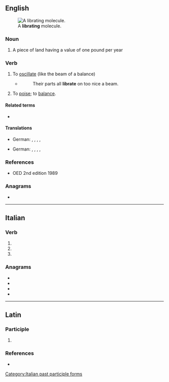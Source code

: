 ==English==
[[File:Libration.gif|thumb|A '''librating''' molecule.]]

===Noun===
{{en-noun}}

# {{lb|en|obsolete}} A piece of land having a value of one pound per year

===Verb===
{{en-verb|librat}}

# {{lb|en|intransitive}} To [[oscillate]] (like the beam of a balance)
#* {{rfdatek|en|Clifton}}
#*: Their parts all '''librate''' on too nice a beam.
# {{lb|en|transitive}} To [[poise]]; to [[balance]].

====Related terms====
* {{l|en|libration}}

====Translations====
{{trans-top|to oscillate}}
* German: {{t|de|ausschwingen}}, {{t+|de|pendeln}}, {{t|de|ins Gleichgewicht bringen}}, {{t|de|einschwingen}}, {{t+|de|oszillieren}}
{{trans-bottom}}

{{trans-top|to poise, to balance}}
* German: {{t|de|balancieren}}, {{t+|de|ausgleichen}}, {{t+|de|glattstellen}}, {{t+|de|verharren}}, {{t+|de|schweben}}
{{trans-bottom}}
===References===
* OED 2nd edition 1989

===Anagrams===
* {{anagrams|en|a=abeilrt|altbier|betrail|tablier|triable|trilabe}}

----

==Italian==

===Verb===
{{head|it|verb form}}

# {{inflection of|it|librarsi||2|p|pres|indc}}
# {{inflection of|it|librarsi||2|p|impr}}
# {{feminine plural of|it|librato}}

===Anagrams===
* {{l|it|blateri}}
* {{l|it|libertà}}
* {{l|it|ribalte}}
* {{l|it|tribale}}

[[Category:Italian past participle forms]]

----

==Latin==

===Participle===
{{la-part-form|lībrāte}}

# {{inflection of|la|lībrātus||voc|m|s}}

===References===
* {{R:L&S}}